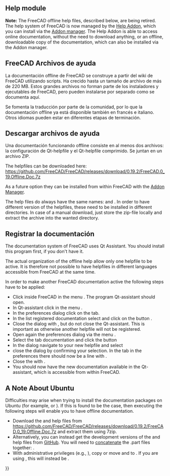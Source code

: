 <languages/>
{{TOCright}}

==Help module==

'''Note:''' The FreeCAD offline help files, described below, are being retired. The help system of FreeCAD is now managed by the [https://github.com/yorikvanhavre/FreeCAD-Help Help Addon], which you can install via the [[Std_AddonMgr|Addon manager]]. The Help Addon is able to access online documentation, without the need to download anything, or an offline, downloadable copy of the documentation, which can also be installed via the Addon manager.

<span id="FreeCAD_Helpfiles"></span>
==FreeCAD Archivos de ayuda==

La documentación offline de FreeCAD se construye a partir del wiki de FreeCAD utilizando scripts. Ha crecido hasta un tamaño de archivo de más de 220 MB. Estos grandes archivos no forman parte de los instaladores y ejecutables de FreeCAD, pero pueden instalarse por separado como se documenta aquí.

Se fomenta la traducción por parte de la comunidad, por lo que la documentación offline ya está disponible también en francés e italiano. Otros idiomas pueden estar en diferentes etapas de terminación.

<span id="Download_Helpfiles"></span>
==Descargar archivos de ayuda==

Una documentación funcionando offline consiste en al menos dos archivos: {{FileName|freecad.qhc}} la configuración de Qt-helpfile y {{FileName|freecad.qch}} el Qt-helpfile comprimido. Se juntan en un archivo ZIP.

The helpfiles can be downloaded here: https://github.com/FreeCAD/FreeCAD/releases/download/0.19.2/FreeCAD.0_19.Offline.Doc.7z

As a future option they can be installed from within FreeCAD with the [[Std_AddonMgr|Addon Manager]].

The help files do always have the same names: {{FileName|freecad.qhc}} and {{FileName|freecad.qch}}. In order to have different version of the helpfiles, these need to be installed in different directories. In case of a manual download, just store the zip-file locally and extract the archive into the wanted directory.

<span id="Register_the_Documentation"></span>
==Registrar la documentación==

The documentation system of FreeCAD uses Qt Assistant. You should install this program first, if you don't have it.

The actual organization of the offline help allow only one helpfile to be active. It is therefore not possible to have helpfiles in different languages accessible from FreeCAD at the same time.

In order to make another FreeCAD documentation active the following steps have to be applied:

* Click inside FreeCAD in the menu {{MenuCommand|Help  → Help}}. The program Qt-assistant should open.
* In Qt-assistant click in the menu {{MenuCommand|Edit → preferences}}.
* In the preferences dialog click on the {{MenuCommand|Documentation}} tab.
* In the list registered documentation select {{incode|org.freecad.usermanual}} and click on the button {{Button|Remove}}.
* Close the dialog with {{Button|OK}}, but do not close the Qt-assistant. This is important as otherwise another helpfile will not be registered.
* Open again the preferences dialog via the menu {{MenuCommand|Edit → preferences}}.
* Select the tab documentation and click the button {{Button|Add...}}
* In the dialog navigate to your new helpfile and select {{FileName|freecad.qch}}
* close the dialog by confirming your selection. In the {{MenuCommand|Documentation}} tab in the preferences there should now be a line with {{incode|org.freecad.usermanual}}.
* Close the {{MenuCommand|Preferences}} with {{Button|OK}}. 
* You should now have the new documentation available in the Qt-assistant, which is accessible from within FreeCAD.

==A Note About Ubuntu==

Difficulties may arise when trying to install the documentation packages on Ubuntu (for example, {{incode|freecad-doc}} or {{incode|freecad-daily-doc}}). If this is found to be the case, then executing the following steps will enable you to have offline documentation.
* Download the {{FileName|freecad.qhc}} and {{FileName|freecad.qch}} help files from https://github.com/FreeCAD/FreeCAD/releases/download/0.19.2/FreeCAD.0_19.Offline.Doc.7z and extract them using 7zip. 
* Alternatively, you can instead get the development versions of the {{FileName|freecad.qhc}} and {{FileName|freecad.qch}} help files from [https://github.com/FreeCAD/FreeCAD/tree/master/src/Doc GitHub]. You will need to [http://man7.org/linux/man-pages/man1/cat.1.html concatenate] the .part files together: {{incode|cat freecad.qch.part00 freecad.qch.part01 freecad.qch.part02 freecad.qch.part03 > freecad.qch}}.
* With administrative privileges (e.g., {{incode|sudo}}), copy or move {{FileName|freecad.qhc}} and {{FileName|freecad.qch}} to {{FileName|/usr/share/doc/freecad-doc/}}. If you are using {{incode|freecad-daily}}, this will instead be {{FileName|/usr/share/doc/freecad-daily-doc/}}.


{{Userdocnavi{{#translation:}}}}